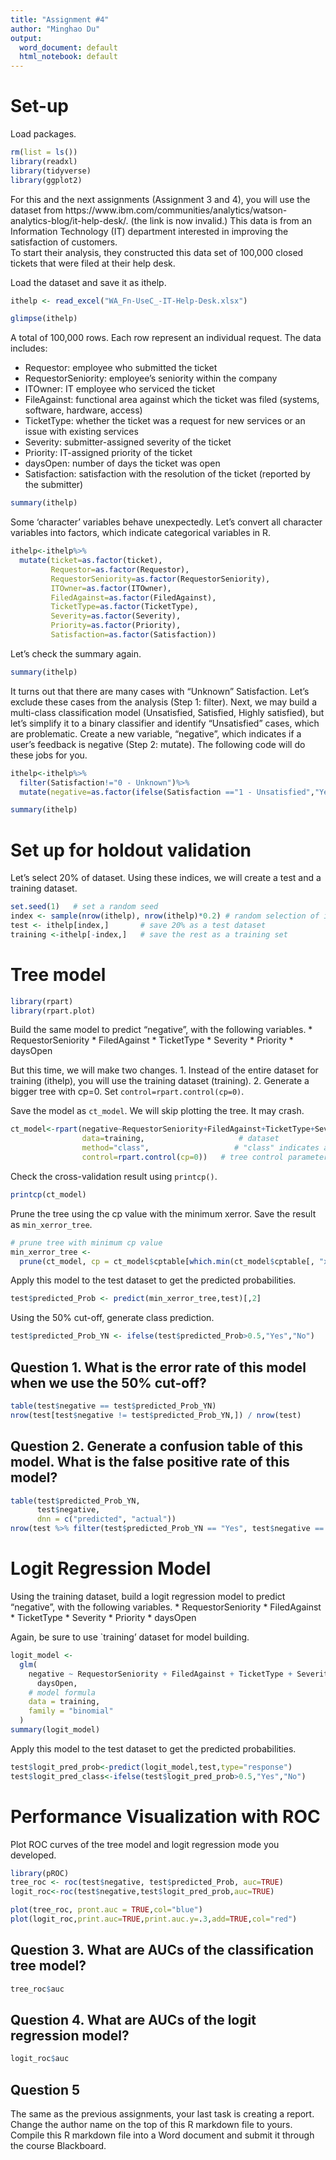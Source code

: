 ```yaml
---
title: "Assignment #4"
author: "Minghao Du"
output:
  word_document: default
  html_notebook: default
---
```


# Set-up
Load packages. 
```r
rm(list = ls())
library(readxl)
library(tidyverse)
library(ggplot2)
```

For this and the next assignments (Assignment 3 and 4), you will use the dataset from https://www.ibm.com/communities/analytics/watson-analytics-blog/it-help-desk/. (the link is now invalid.) 
This data is from an Information Technology (IT) department interested in improving the satisfaction of customers.  
To start their analysis, they constructed this data set of 100,000 closed tickets that were filed at their help desk. 

Load the dataset and save it as ithelp. 
```r
ithelp <- read_excel("WA_Fn-UseC_-IT-Help-Desk.xlsx")
```

```r
glimpse(ithelp)
```

A total of 100,000 rows. Each row represent an individual request. The data includes:

* Requestor: employee who submitted the ticket
* RequestorSeniority: employee’s seniority within the company
* ITOwner: IT employee who serviced the ticket
* FileAgainst: functional area against which the ticket was filed (systems, software, hardware, access)
* TicketType: whether the ticket was a request for new services or an issue with existing services
* Severity: submitter-assigned severity of the ticket
* Priority: IT-assigned priority of the ticket
* daysOpen: number of days the ticket was open
* Satisfaction: satisfaction with the resolution of the ticket (reported by the submitter)

```r
summary(ithelp)
```

Some 'character' variables behave unexpectedly. Let's convert all character variables into factors, which indicate categorical variables in R. 

```r
ithelp<-ithelp%>%
  mutate(ticket=as.factor(ticket),
         Requestor=as.factor(Requestor),
         RequestorSeniority=as.factor(RequestorSeniority),
         ITOwner=as.factor(ITOwner),
         FiledAgainst=as.factor(FiledAgainst),
         TicketType=as.factor(TicketType),
         Severity=as.factor(Severity),
         Priority=as.factor(Priority),
         Satisfaction=as.factor(Satisfaction))
```

Let's check the summary again. 
```r
summary(ithelp)
```

It turns out that there are many cases with "Unknown" Satisfaction. Let's exclude these cases from the analysis (Step 1: filter). Next, we may build a multi-class classification model (Unsatisfied, Satisfied, Highly satisfied), but let's simplify it to a binary classifier and identify "Unsatisfied" cases, which are problematic. Create a new variable, "negative", which indicates if a user's feedback is negative (Step 2: mutate). The following code will do these jobs for you. 

```r
ithelp<-ithelp%>%
  filter(Satisfaction!="0 - Unknown")%>%
  mutate(negative=as.factor(ifelse(Satisfaction =="1 - Unsatisfied","Yes","No")))

summary(ithelp)
```

# Set up for holdout validation
Let's select 20% of dataset. Using these indices, we will create a test and a training dataset. 
```r
set.seed(1)   # set a random seed 
index <- sample(nrow(ithelp), nrow(ithelp)*0.2) # random selection of indices. 
test <- ithelp[index,]       # save 20% as a test dataset
training <-ithelp[-index,]   # save the rest as a training set

```


# Tree model
```r
library(rpart)
library(rpart.plot)
```

Build the same model to predict "negative", with the following variables. 
* RequestorSeniority
* FiledAgainst
* TicketType
* Severity
* Priority
* daysOpen

But this time, we will make two changes. 
1. Instead of the entire dataset for training (ithelp), you will use the training dataset (training). 
2. Generate a bigger tree with cp=0. Set `control=rpart.control(cp=0)`. 

Save the model as `ct_model`. We will skip plotting the tree. It may crash.  
```r
ct_model<-rpart(negative~RequestorSeniority+FiledAgainst+TicketType+Severity+Priority+daysOpen,           # model formula
                data=training,                     # dataset
                method="class",                   # "class" indicates a classification tree model 
                control=rpart.control(cp=0))   # tree control parameters. 
```

Check the cross-validation result using `printcp()`. 
```r
printcp(ct_model)
```

Prune the tree using the cp value with the minimum xerror. Save the result as `min_xerror_tree`.  
```r

# prune tree with minimum cp value
min_xerror_tree <-
  prune(ct_model, cp = ct_model$cptable[which.min(ct_model$cptable[, "xerror"]), ][1])

```

Apply this model to the test dataset to get the predicted probabilities. 
```r
test$predicted_Prob <- predict(min_xerror_tree,test)[,2]
```

Using the 50% cut-off, generate class prediction.  
```r
test$predicted_Prob_YN <- ifelse(test$predicted_Prob>0.5,"Yes","No")
```

## Question 1. What is the error rate of this model when we use the 50% cut-off? 
```r
table(test$negative == test$predicted_Prob_YN)
nrow(test[test$negative != test$predicted_Prob_YN,]) / nrow(test)
```


## Question 2. Generate a confusion table of this model. What is the false positive rate of this model? 
```r
table(test$predicted_Prob_YN,
      test$negative,
      dnn = c("predicted", "actual"))
nrow(test %>% filter(test$predicted_Prob_YN == "Yes", test$negative == "No")) / nrow(test %>% filter(test$negative == "No"))
```

# Logit Regression Model
Using the training dataset, build a logit regression model to predict "negative", with the following variables. 
* RequestorSeniority
* FiledAgainst
* TicketType
* Severity
* Priority
* daysOpen

Again, be sure to use `training' dataset for model building. 

```r
logit_model <-
  glm(
    negative ~ RequestorSeniority + FiledAgainst + TicketType + Severity + Priority +
      daysOpen,
    # model formula
    data = training,
    family = "binomial"
  )
summary(logit_model)
```

Apply this model to the test dataset to get the predicted probabilities.  
```r
test$logit_pred_prob<-predict(logit_model,test,type="response")
test$logit_pred_class<-ifelse(test$logit_pred_prob>0.5,"Yes","No") 
```

# Performance Visualization with ROC

Plot ROC curves of the tree model and logit regression mode you developed. 
```r
library(pROC)
tree_roc <- roc(test$negative, test$predicted_Prob, auc=TRUE)
logit_roc<-roc(test$negative,test$logit_pred_prob,auc=TRUE)

plot(tree_roc, pront.auc = TRUE,col="blue")
plot(logit_roc,print.auc=TRUE,print.auc.y=.3,add=TRUE,col="red")
```

## Question 3. What are AUCs of the classification tree model?
```r
tree_roc$auc
```

## Question 4. What are AUCs of the logit regression model? 
```r
logit_roc$auc
```

## Question 5
The same as the previous assignments, your last task is creating a report. Change the author name on the top of this R markdown file to yours. Compile this R markdown file into a Word document and submit it through the course Blackboard. 





